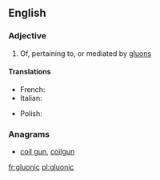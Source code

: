 ==English==

===Adjective===
{{en-adj}}

# {{lb|en|physics}} Of, pertaining to, or mediated by [[gluon]]s

====Translations====
{{trans-top|mediated by gluons}}
* French: {{t+|fr|gluonique}}
* Italian: {{t|it|gluonico}}
{{trans-mid}}
* Polish: {{t|pl|gluonowy|m}}
{{trans-bottom}}

===Anagrams===
* [[coil gun#English|coil gun]], [[coilgun#English|coilgun]]

[[fr:gluonic]]
[[pl:gluonic]]